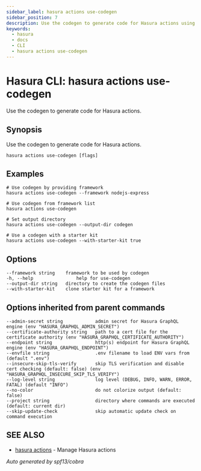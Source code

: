 ```yaml
---
sidebar_label: hasura actions use-codegen
sidebar_position: 7
description: Use the codegen to generate code for Hasura actions using the Hasura CLI
keywords:
  - hasura
  - docs
  - CLI
  - hasura actions use-codegen
---
```


# Hasura CLI: hasura actions use-codegen

Use the codegen to generate code for Hasura actions.

## Synopsis

Use the codegen to generate code for Hasura actions.

    hasura actions use-codegen [flags]

## Examples

    # Use codegen by providing framework
    hasura actions use-codegen --framework nodejs-express

    # Use codegen from framework list
    hasura actions use-codegen

    # Set output directory
    hasura actions use-codegen --output-dir codegen

    # Use a codegen with a starter kit
    hasura actions use-codegen --with-starter-kit true

## Options

    --framework string    framework to be used by codegen
    -h, --help                help for use-codegen
    --output-dir string   directory to create the codegen files
    --with-starter-kit    clone starter kit for a framework

## Options inherited from parent commands

    --admin-secret string            admin secret for Hasura GraphQL engine (env "HASURA_GRAPHQL_ADMIN_SECRET")
    --certificate-authority string   path to a cert file for the certificate authority (env "HASURA_GRAPHQL_CERTIFICATE_AUTHORITY")
    --endpoint string                http(s) endpoint for Hasura GraphQL engine (env "HASURA_GRAPHQL_ENDPOINT")
    --envfile string                 .env filename to load ENV vars from (default ".env")
    --insecure-skip-tls-verify       skip TLS verification and disable cert checking (default: false) (env "HASURA_GRAPHQL_INSECURE_SKIP_TLS_VERIFY")
    --log-level string               log level (DEBUG, INFO, WARN, ERROR, FATAL) (default "INFO")
    --no-color                       do not colorize output (default: false)
    --project string                 directory where commands are executed (default: current dir)
    --skip-update-check              skip automatic update check on command execution

## SEE ALSO

- [hasura actions](/graphql/core/hasura-cli/hasura_actions) - Manage Hasura actions

_Auto generated by spf13/cobra_
